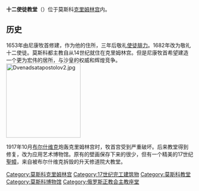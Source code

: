 {{Infobox church
| name                   = 十二使徒教堂
| fullname               = церковь Двенадцати Апостолов
| image                  =MoscowKremlin_ChurchTwelveApostles3.jpg
|image_size = 350px
|caption = 十二使徒教堂
{{Infobox mapframe|tyep=shape|zoom=15|frame-width=280}}
| coordinates            = {{coord|55|45|4|N|37|37|2|E|region:RU_type:landmark|display=title}}
| location               = [[莫斯科|莫斯科]]
| country                = [[俄罗斯|俄罗斯]]
| denomination           = [[东正教|东正教]]
| completed date         = 1653
}} 
'''十二使徒教堂'''（{{Lang-ru|церковь Двенадцати Апостолов}}）位于莫斯科[[克里姆林宫|克里姆林宫]]内。

==历史==
1653年由尼康牧首修建，作为他的住所，三年后敬礼[[腓力_(使徒)|使徒腓力]]。1682年改为敬礼十二使徒。莫斯科都主教自从14世纪就住在克里姆林宫。但是尼康牧首希望建造一个更为宏伟的居所，与沙皇的权威和辉煌竞争。[[Image:Dvenadsatapostolov2.jpg|200px]]

1917年10月[[布尔什维克|布尔什维克]]炮轰克里姆林宫时，牧首宫受到严重破坏。后来教堂得到修复，改为应用艺术博物馆。原有的壁画保存下来的很少，但有一个精美的17世纪[[聖幛|聖幛]]，来自被布尔什维克拆毁的升天修道院大教堂。

{{DEFAULTSORT:Church Of The Twelve Apostles}}

{{克里姆林宫}}
{{Authority control}}
[[Category:莫斯科克里姆林宫|Category:莫斯科克里姆林宫]]
[[Category:17世纪完工建筑物|Category:17世纪完工建筑物]]
[[Category:莫斯科教堂|Category:莫斯科教堂]]
[[Category:莫斯科博物馆|Category:莫斯科博物馆]]
[[Category:俄罗斯正教会主教座堂|Category:俄罗斯正教会主教座堂]]